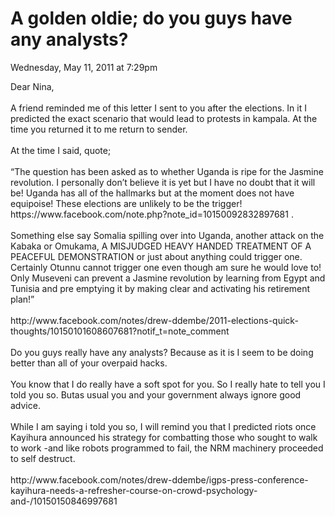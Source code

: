 # A golden oldie; do you guys have any analysts?

Wednesday, May 11, 2011 at 7:29pm  


Dear Nina,  
   
A friend reminded me of this letter I sent to you after the elections. In it I predicted the exact scenario that would lead to protests in kampala. At the time you returned it to me return to sender.  
   
At the time I said, quote;  
   
"The question has been asked as to whether Uganda is ripe for the Jasmine revolution. I personally don't believe it is yet but I have no doubt that it will be! Uganda has all of the hallmarks but at the moment does not have equipoise! These elections are unlikely to be the trigger! https://www.facebook.com/note.php?note_id=10150092832897681 .  
   
Something else say Somalia spilling over into Uganda, another attack on the Kabaka or Omukama, A MISJUDGED HEAVY HANDED TREATMENT OF A PEACEFUL DEMONSTRATION or just about anything could trigger one. Certainly Otunnu cannot trigger one even though am sure he would love to! Only Museveni can prevent a Jasmine revolution by learning from Egypt and Tunisia and pre emptying it by making clear and activating his retirement plan!"  
   
http://www.facebook.com/notes/drew-ddembe/2011-elections-quick-thoughts/10150101608607681?notif_t=note_comment  
   
Do you guys really have any analysts? Because as it is I seem to be doing better than all of your overpaid hacks.  
   
You know that I do really have a soft spot for you. So I really hate to tell you I told you so. Butas usual you and your government always ignore good advice.  
   
While I am saying i told you so, I will remind you that I predicted riots once Kayihura announced his strategy for combatting those who sought to walk to work -and like robots programmed to fail, the NRM machinery proceeded to self destruct.  
   
http://www.facebook.com/notes/drew-ddembe/igps-press-conference-kayihura-needs-a-refresher-course-on-crowd-psychology-and-/10150150846997681
